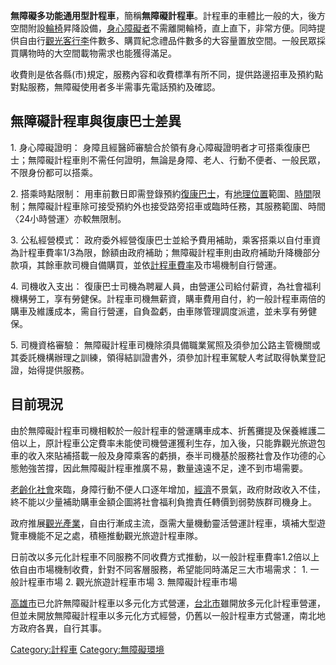 {{多個問題|
{{globalize|time=2017-02-13T14:48:14+00:00}}
{{unreferenced|time=2017-02-12T12:07:11+00:00}}
}}
'''無障礙多功能通用型計程車'''，簡稱'''無障礙計程車'''。計程車的車體比一般的大，後方空間附設[[輪椅|輪椅]]昇降設備，[[身心障礙者|身心障礙者]]不需離開輪椅，直上直下，非常方便。同時提供自由行[[觀光客|觀光客]][[行李|行李]]件數多、購買紀念禮品件數多的大容量置放空間。一般民眾採買購物時的大空間載物需求也能獲得滿足。

收費則是依各縣(市)規定，服務內容和收費標準有所不同，提供路邊招車及預約點對點服務，無障礙使用者多半需事先電話預約及確認。

== 無障礙計程車與復康巴士差異 ==

1. 身心障礙證明：
身障且經醫師審驗合於領有身心障礙證明者才可搭乘復康巴士；無障礙計程車則不需任何證明，無論是身障、老人、行動不便者、一般民眾，不限身份都可以搭乘。 

2. 搭乘時點限制：
用車前數日即需登錄預約[[復康巴士|復康巴士]]，有[[地理位置|地理位置]]範圍、[[時間|時間]]限制；無障礙計程車除可接受預約外也接受路旁招車或臨時任務，其服務範圍、時間〈24小時營運〉亦較無限制。

3. 公私經營模式：
政府委外經營復康巴士並給予費用補助，乘客搭乘以自付車資為計程車費率1/3為限，餘額由政府補助；無障礙計程車則由政府補助升降機部分款項，其餘車款司機自備購買，並依[[計程車費率|計程車費率]]及市場機制自行營運。

4. 司機收入支出：
復康巴士司機為聘雇人員，由營運公司給付薪資，為社會福利機構勞工，享有勞健保。計程車司機無薪資，購車費用自付，約一般計程車兩倍的購車及維護成本，需自行營運，自負盈虧，由車隊管理調度派遣，並未享有勞健保。

5. 司機資格審驗：
無障礙計程車司機除須具備職業駕照及須參加公路主管機關或其委託機構辦理之訓練，領得結訓證書外，須參加計程車駕駛人考試取得執業登記證，始得提供服務。

== 目前現況 ==

由於無障礙計程車司機相較於一般計程車的營運購車成本、折舊攤提及保養維護二倍以上，原計程車公定費率未能使司機營運獲利生存，加入後，只能靠觀光旅遊包車的收入來貼補搭載一般及身障乘客的虧損，泰半司機基於服務社會及作功德的心態勉強苦撐，因此無障礙計程車推廣不易，數量遠遠不足，達不到市場需要。

[[老齡化社會|老齡化社會]]來臨，身障行動不便人口逐年增加，[[經濟|經濟]]不景氣，政府財政收入不佳，終不能以少量補助購車金額企圖將社會福利負擔責任轉價到弱勢族群司機身上。

政府推展[[觀光產業|觀光產業]]，自由行漸成主流，亟需大量機動靈活營運計程車，填補大型遊覽車機能不足之處，積極推動觀光旅遊計程車隊。

日前改以多元化計程車不同服務不同收費方式推動，以一般計程車費率1.2倍以上依自由市場機制收費，針對不同客層服務，希望能同時滿足三大市場需求：
1. 一般計程車市場
2. 觀光旅遊計程車市場
3. 無障礙計程車市場

[[高雄市|高雄市]]已允許無障礙計程車以多元化方式營運，[[台北市|台北市]]雖開放多元化計程車營運，但並未開放無障礙計程車以多元化方式經營，仍舊以一般計程車方式營運，南北地方政府各異，自行其事。


[[Category:計程車|Category:計程車]]
[[Category:無障礙環境|Category:無障礙環境]]